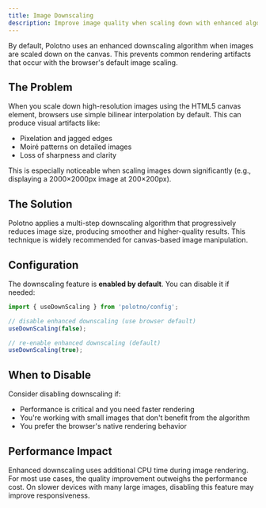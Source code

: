 ```yaml
---
title: Image Downscaling
description: Improve image quality when scaling down with enhanced algorithms
---
```


By default, Polotno uses an enhanced downscaling algorithm when images are scaled down on the canvas. This prevents common rendering artifacts that occur with the browser's default image scaling.

## The Problem

When you scale down high-resolution images using the HTML5 canvas element, browsers use simple bilinear interpolation by default. This can produce visual artifacts like:

- Pixelation and jagged edges
- Moiré patterns on detailed images
- Loss of sharpness and clarity

This is especially noticeable when scaling images down significantly (e.g., displaying a 2000×2000px image at 200×200px).

## The Solution

Polotno applies a multi-step downscaling algorithm that progressively reduces image size, producing smoother and higher-quality results. This technique is widely recommended for canvas-based image manipulation.

## Configuration

The downscaling feature is **enabled by default**. You can disable it if needed:

```ts
import { useDownScaling } from 'polotno/config';

// disable enhanced downscaling (use browser default)
useDownScaling(false);

// re-enable enhanced downscaling (default)
useDownScaling(true);
```

## When to Disable

Consider disabling downscaling if:

- Performance is critical and you need faster rendering
- You're working with small images that don't benefit from the algorithm
- You prefer the browser's native rendering behavior

## Performance Impact

Enhanced downscaling uses additional CPU time during image rendering. For most use cases, the quality improvement outweighs the performance cost. On slower devices with many large images, disabling this feature may improve responsiveness.

